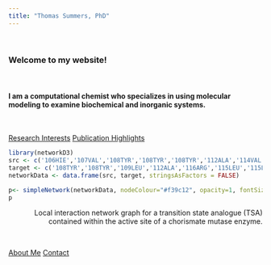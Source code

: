 ```yaml
---
title: "Thomas Summers, PhD"
---
```

<br>

### Welcome to my website!

<br>

#### I am a computational chemist who specializes in using molecular modeling to examine biochemical and inorganic systems.

<br>

<div class="btn-group btn-group-justified">
  <a href="research.html" class="btn btn-warning" style="width:49%">Research Interests</a>
  <a href="publications.html" class="btn btn-info" style="width:49%">Publication Highlights</a>
</div>



```r
library(networkD3)
src <- c('106HIE','107VAL','108TYR','108TYR','108TYR','112ALA','114VAL','115LEU','115LEU','115LEU','115LEU','128TSA','128TSA','128TSA','128TSA','128TSA','128TSA','128TSA','128TSA','128TSA','128TSA','128TSA','128TSA','128TSA','48SER','6ILE','78GLU','78GLU','79MET','79MET','7ARG','7ARG','7ARG','7ARG','7ARG','7ARG','7ARG','7ARG','81VAL','85LEU','89ILE','8GLY','90ARG','90ARG','90ARG','92MET','9ALA','9ALA','9ALA','9ALA','277LEU','302LEU','303LEU','303LEU','312VAL','312VAL','313PHE','313PHE','313PHE','315ALA','315ALA','316LYS','316LYS','316LYS','319ARG','329VAL','329VAL','330THR','330THR','331CYS','331CYS')
target <- c('108TYR','108TYR','109LEU','112ALA','116ARG','115LEU','115LEU','108TYR','115LEU','128TSA','90ARG','108TYR','128TSA','7ARG','313PHE','315ALA','319ARG','330THR','2077WAT','2100WAT','3512WAT','554WAT','8213WAT','8549WAT','90ARG','7ARG','313PHE','331CYS','313PHE','331CYS','106HIE','7ARG','8GLY','90ARG','91VAL','92MET','328PRO','330THR','313PHE','115LEU','90ARG','108TYR','128TSA','78GLU','90ARG','330THR','108TYR','115LEU','7ARG','90ARG','316LYS','330THR','315ALA','331CYS','313PHE','316LYS','313PHE','314PRO','315ALA','318VAL','331CYS','128TSA','313PHE','319ARG','319ARG','315ALA','330THR','331CYS','332MET','128TSA','332MET')
networkData <- data.frame(src, target, stringsAsFactors = FALSE)

p<- simpleNetwork(networkData, nodeColour="#f39c12", opacity=1, fontSize = 12,fontFamily="Arial", charge=-100, zoom=T)
p
```
<p class="text-warning" style="text-align:right">Local interaction network graph for a transition state analogue (TSA) <br> contained within the active site of a chorismate mutase enzyme. </p>

<br>
<div class="btn-group btn-group-justified">
  <a href="about.html" class="btn btn-default" style="width:49%">About Me</a>
  <a href="contact.html" class="btn btn-default" style="width:49%">Contact</a>
</div>

